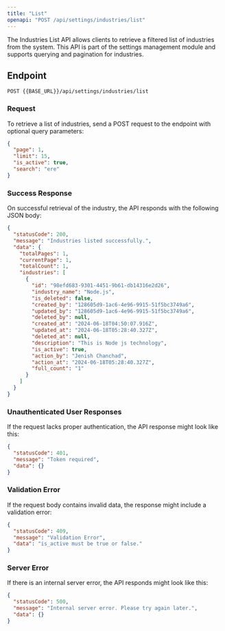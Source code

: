 ---
title: "List"
openapi: "POST /api/settings/industries/list"
---

The Industries List API allows clients to retrieve a filtered list of industries from the system. This API is part of the settings management module and supports querying and pagination for industries.

## Endpoint

`POST {{BASE_URL}}/api/settings/industries/list`

### Request

To retrieve a list of industries, send a POST request to the endpoint with optional query parameters:

```json
{
  "page": 1,
  "limit": 15,
  "is_active": true,
  "search": "ere"
}
```

### Success Response

On successful retrieval of the industry, the API responds with the following JSON body:

```json
{
  "statusCode": 200,
  "message": "Industries listed successfully.",
  "data": {
    "totalPages": 1,
    "currentPage": 1,
    "totalCount": 1,
    "industries": [
      {
        "id": "98efd683-9301-4451-9b61-db14316e2d26",
        "industry_name": "Node.js",
        "is_deleted": false,
        "created_by": "128605d9-1ac6-4e96-9915-51f5bc3749a6",
        "updated_by": "128605d9-1ac6-4e96-9915-51f5bc3749a6",
        "deleted_by": null,
        "created_at": "2024-06-18T04:50:07.916Z",
        "updated_at": "2024-06-18T05:28:40.327Z",
        "deleted_at": null,
        "description": "This is Node js technology",
        "is_active": true,
        "action_by": "Jenish Chanchad",
        "action_at": "2024-06-18T05:28:40.327Z",
        "full_count": "1"
      }
    ]
  }
}
```

### Unauthenticated User Responses

If the request lacks proper authentication, the API response might look like this:

```json
{
  "statusCode": 401,
  "message": "Token required",
  "data": {}
}
```

### Validation Error

If the request body contains invalid data, the response might include a validation error:

```json
{
  "statusCode": 409,
  "message": "Validation Error",
  "data": "is_active must be true or false."
}
```

### Server Error

If there is an internal server error, the API responds might look like this:

```json
{
  "statusCode": 500,
  "message": "Internal server error. Please try again later.",
  "data": {}
}
```
